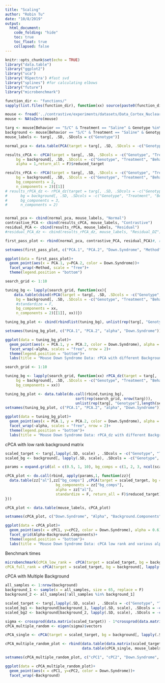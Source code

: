 ---
title: "Scaling"
author: "Robin Tu"
date: "10/8/2019"
output:
  html_document: 
    code_folding: "hide"
    toc: true
    toc_float: true
    collapsed: false
---

```{r setup, include=FALSE}
knitr::opts_chunk$set(echo = TRUE)
library("data.table")
library("ggplot2")
library("uca")
library('RSpectra') #fast svd
library("splines") #for calculating elbows
library("future")
library("microbenchmark")

function_dir <- "functions/"
sapply(list.files(function_dir), function(xx) source(paste0(function_dir, xx)))
```

```{r}
mouse <- fread('../contrastive/experiments/datasets/Data_Cortex_Nuclear.csv')
mouse <- NAtoZero(mouse)

targ <- mouse[Behavior == "S/C" & Treatment == "Saline" & Genotype %in% c("Control", "Ts65Dn"), .SD, .SDcols = -c("MouseID","class")]
background <- mouse[Behavior == "S/C" & Treatment == "Saline" & Genotype == "Ts65Dn", .SD, .SDcols = -c("MouseID","class")]
mouse_labels <- targ[, .SD, .SDcols = c("Genotype")]

normal_pca <- data.table(PCA(target = targ[, .SD, .SDcols = -c("Genotype", "Treatment", "Behavior")], n_components = 2)[[1]])

results_cPCA <- cPCA(target = targ[, .SD, .SDcols = -c("Genotype", "Treatment", "Behavior")],
     bg = background[, .SD, .SDcols = -c("Genotype", "Treatment", "Behavior")], n_components = 2,
     alpha = 1,return_all = F)$reduced_target

results_rPCA <- rPCA(target = targ[, .SD, .SDcols = -c("Genotype", "Treatment", "Behavior")],
     bg = background[, .SD, .SDcols = -c("Genotype", "Treatment", "Behavior")],
     bg_components = 2,
     n_components = 2)[[1]]
# results_rPCA_dz <- rPCA_dz(target = targ[, .SD, .SDcols = -c("Genotype", "Treatment", "Behavior")],
#      bg = background[, .SD, .SDcols = -c("Genotype", "Treatment", "Behavior")],
#      bg_components = 3,
#      n_components = 2)


normal_pca <- cbind(normal_pca, mouse_labels, "Normal")
contrastive_PCA <- cbind(results_cPCA, mouse_labels, "Contrastive")
residual_PCA <- cbind(results_rPCA, mouse_labels, "Residual")
#residual_PCA_dz <- cbind(results_rPCA_dz, mouse_labels, "Residual_DZ")

first_pass_plot <- rbind(normal_pca, contrastive_PCA, residual_PCA)#, residual_PCA_dz)

setnames(first_pass_plot, c("PCA.1", "PCA.2", "Down.Syndrome", "Method"))

ggplot(data = first_pass_plot)+
  geom_point(aes(x = PCA.1, y=PCA.2, color = Down.Syndrome))+
  facet_wrap(~Method, scale = "free")+
  theme(legend.position = "bottom")

```

```{R}
search_grid <- 1:10

tuning_bg <- lapply(search_grid, function(xx){
    data.table(cbind(rPCA(target = targ[, .SD, .SDcols = -c("Genotype", "Treatment", "Behavior")],
     bg = background[, .SD, .SDcols = -c("Genotype", "Treatment", "Behavior")],
     #standardize = F,
     bg_components = xx,
     n_components = 2)[[1]], xx))})

tuning_bg_plot <- cbind(rbindlist(tuning_bg), unlist(rep(targ[, "Genotype"],length(search_grid))))

setnames(tuning_bg_plot, c("PCA.1", "PCA.2", "alpha", "Down.Syndrome"))

ggplot(data = tuning_bg_plot)+
  geom_point(aes(x = PCA.1, y = PCA.2, color = Down.Syndrome), alpha = 0.6)+
  facet_wrap(~alpha, scales = "free", nrow = 2)+
  theme(legend.position = "bottom")+
  labs(title = "Mouse Down Syndrome Data: rPCA with different Background Components")
```


```{R, eval = F, include = F}
search_grid <- 1:10

tuning_bg <- lapply(search_grid, function(xx) rPCA_dz(target = targ[, .SD, .SDcols = -c("Genotype", "Treatment", "Behavior")],
     bg = background[, .SD, .SDcols = -c("Genotype", "Treatment", "Behavior")],
     bg_components = xx))

tuning_bg_plot <- data.table(do.call(rbind,tuning_bg),
                                sort(rep(search_grid, nrow(targ))),
                                unlist(rep(targ[, "Genotype"],length(search_grid))))
setnames(tuning_bg_plot, c("PCA.1", "PCA.2", "alpha", "Down.Syndrome"))

ggplot(data = tuning_bg_plot)+
  geom_point(aes(x = PCA.1, y = PCA.2, color = Down.Syndrome), alpha = 0.6)+
  facet_wrap(~alpha, scales = "free", nrow = 2)+
  theme(legend.position = "bottom")+
  labs(title = "Mouse Down Syndrome Data: rPCA_dz with different Background Components")
```

cPCA with low rank background matrix

```{R}
scaled_target <- targ[,lapply(.SD, scale) , .SDcols = -c("Genotype", "Treatment", "Behavior")] 
scaled_bg <- background[, lapply(.SD, scale), .SDcols = -c("Genotype", "Treatment", "Behavior")] 

params = expand.grid(al = c(0.5, 1, 10), bg_comps = c(1, 2, 3, ncol(scaled_bg)))

cPCA_plot <- do.call(rbind, apply(params,1, function(zz){
  data.table(zz["al"],zz["bg_comps"] ,cPCA(target = scaled_target, bg = background[, lapply(.SD, scale), .SDcols = -c("Genotype", "Treatment", "Behavior")], n_components = 2,
                       bg_components = zz["bg_comps"],
                       alpha = zz["al"], 
                       standardize = F, return_all = F)$reduced_target)
}))

cPCA_plot <- data.table(mouse_labels, cPCA_plot)

setnames(cPCA_plot, c("Down.Syndrome", "Alpha", "Background.Components", "cPC1", "cPC2"))

ggplot(data = cPCA_plot)+
  geom_point(aes(x = cPC1, y=cPC2, color = Down.Syndrome), alpha = 0.6)+
  facet_grid(Alpha~Background.Components)+
  theme(legend.position = "bottom")+
  labs(title = "Mouse Down Syndrome Data: cPCA low rank and various alpha")


```

Benchmark times
```{R}
microbenchmark(cPCA_low_rank =  cPCA(target = scaled_target, bg = background[, lapply(.SD, scale), .SDcols = -c("Genotype", "Treatment", "Behavior")], n_components = 2, bg_components = 3, alpha = 1, standardize = F, return_all = F)$reduced_target,
cPCA_full_rank = cPCA(target = scaled_target, bg = background[, lapply(.SD, scale), .SDcols = -c("Genotype", "Treatment", "Behavior")], n_components = 2, alpha = 1, standardize = F, return_all = F)$reduced_target)
```


cPCA with Multiple Background

```{R, eval = F}
all_samples <- 1:nrow(background)
background_1 <- sample(x = all_samples, size = 65, replace = F)
background_2 <- all_samples[!all_samples %in% background_1]

scaled_target <- targ[,lapply(.SD, scale) , .SDcols = -c("Genotype", "Treatment", "Behavior")] 
scaled_bg1 <- background[background_1, lapply(.SD, scale), .SDcols = -c("Genotype", "Treatment", "Behavior")] 
scaled_bg2 <- background[background_2, lapply(.SD, scale), .SDcols = -c("Genotype", "Treatment", "Behavior")]

sigma <- crossprod(data.matrix(scaled_target)) - 1*crossprod(data.matrix(scaled_bg1)) - 1*crossprod(data.matrix(scaled_bg2))
cPCA_multiple_random <- eigen(sigma)$vectors

cPCA_single <- cPCA(target = scaled_target, bg = background[, lapply(.SD, scale), .SDcols = -c("Genotype", "Treatment", "Behavior")], n_components = 2, alpha = 1, standardize = F, return_all = F)$reduced_target

cPCA_multiple_random_plot <- rbind(data.table(data.matrix(scaled_target) %*% cPCA_multiple_random[, 1:2], mouse_labels, "Split"),
                                   data.table(cPCA_single, mouse_labels, "Not Split"))

setnames(cPCA_multiple_random_plot, c("cPC1", "cPC2", "Down.Syndrome", "Background"))

ggplot(data = cPCA_multiple_random_plot)+
  geom_point(aes(x = cPC1, y=cPC2, color = Down.Syndrome))+
  facet_wrap(~Background)
```
